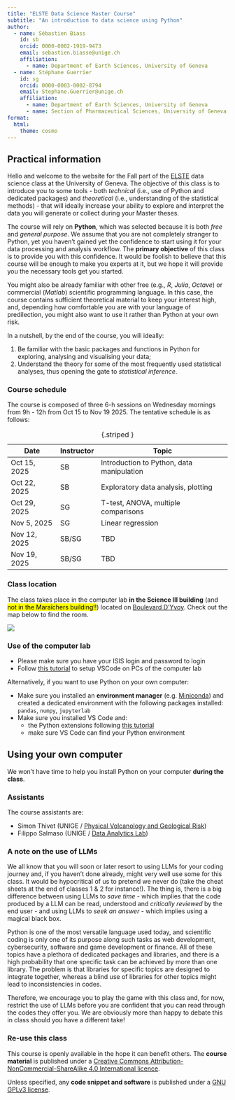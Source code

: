```yaml
---
title: "ELSTE Data Science Master Course"
subtitle: "An introduction to data science using Python"
author:
  - name: Sébastien Biass
    id: sb
    orcid: 0000-0002-1919-9473
    email: sebastien.biasse@unige.ch
    affiliation: 
      - name: Department of Earth Sciences, University of Geneva
  - name: Stéphane Guerrier
    id: sg
    orcid: 0000-0003-0002-8794
    email: Stephane.Guerrier@unige.ch
    affiliation: 
      - name: Department of Earth Sciences, University of Geneva
      - name: Section of Pharmaceutical Sciences, University of Geneva
format:
  html:
    theme: cosmo
---
```



## Practical information

Hello and welcome to the website for the Fall part of the [ELSTE](https://www.unil.ch/geoleman/en/home.html) data science class at the University of Geneva. The objective of this class is to introduce you to some tools - both *technical* (i.e., use of Python and dedicated packages) and *theoretical* (i.e., understanding of the statistical methods) - that will ideally increase your ability to explore and interpret the data you will generate or collect during your Master theses. 

The course will rely on **Python**, which was selected because it is both *free* and *general purpose*. We assume that you are not completely stranger to Python, yet you haven't gained yet the confidence to start using it for your data processing and analysis workflow. The **primary objective** of this class is to [provide you with this confidence]{.bg}. It would be foolish to believe that this course will be enough to make you experts at it, but we hope it will provide you the necessary tools get you started.

You might also be already familiar with other free (e.g., *R*, *Julia*, *Octave*) or commercial (*Matlab*) scientific programming language. In this case, the course contains sufficient theoretical material to keep your interest high, and, depending how comfortable you are with your language of predilection, you might also want to use it rather than Python at your own risk.

In a nutshell, by the end of the course, you will ideally:

1. Be familiar with the basic packages and functions in Python for exploring, analysing and visualising your data;
2. Understand the theory for some of the most frequently used statistical analyses, thus opening the gate to *statistical inference*.



### Course schedule

The course is composed of three 6-h sessions on Wednesday mornings from 9h - 12h from Oct 15 to Nov 19 2025. The tentative schedule is as follows:

| Date         | Instructor         | Topic                        |
|--------------|--------------------|------------------------------|
| Oct 15, 2025 | SB    | Introduction to Python, data manipulation |
| Oct 22, 2025 | SB  | Exploratory data analysis, plotting  |
| Oct 29, 2025 | SG    | T-test, ANOVA, multiple comparisons  |
| Nov 5, 2025  | SG  | Linear regression       |
| Nov 12, 2025 | SB/SG    | TBD     |
| Nov 19, 2025 | SB/SG  | TBD            |
: {.striped   }

### Class location

The class takes place in the computer lab **in the Science III building** (and [not in the Maraîchers building!!]{.mark}) located on [Boulevard D'Yvoy](https://maps.app.goo.gl/ctb66ggJ3bQYLj8t7). Check out the map below to find the room.

![](img/access_map_science3.png){.lightbox}


### Use of the computer lab

- Please make sure you have your [ISIS login and password]{.bg} to login
- Follow [this tutorial](appendices/setup_vscode.qmd) to [setup VSCode]{.bg} on PCs of the computer lab

Alternatively, if you want to use Python on your own computer:

- Make sure you installed an **environment manager** (e.g. [Miniconda](https://www.anaconda.com/docs/getting-started/miniconda/main)) and created a dedicated environment with the following packages installed: `pandas`, `numpy`, `jupyterlab`
- Make sure you installed VS Code and:
  - the Python extensions following [this tutorial](appendices/setup_vscode.qmd)
  - make sure VS Code can find your Python environment

::: {.callout-warning}
## Using your own computer
We won't have time to help you install Python on your computer **during the class**.
:::

### Assistants

The course assistants are:

- Simon Thivet (UNIGE / [Physical Volcanology and Geological Risk](https://www.unige.ch/sciences/terre/en/groups/physical-volcanology-and-geological-risk/staff/))
- Filippo Salmaso (UNIGE / [Data Analytics Lab](https://farma-unites.unige.ch/en/data-analytics-lab/members))

### A note on the use of LLMs

We all know that you will soon or later resort to using LLMs for your coding journey and, if you haven't done already, might very well use some for this class. It would be hypocritical of us to pretend we never do (take the cheat sheets at the end of classes 1 & 2 for instance!). The thing is, there is a big difference between using LLMs to *save time* - which implies that the code produced by a LLM can be read, understood and *critically reviewed* by the end user - and using LLMs to *seek an answer* - which implies using a magical black box.

Python is one of the most versatile language used today, and scientific coding is only one of its purpose along such tasks as web development, cybersecurity, software and game development or finance. All of these topics have a plethora of dedicated packages and libraries, and there is a high probability that one specific task can be achieved by more than one library. The problem is that libraries for specific topics are designed to integrate together, whereas a blind use of libraries for other topics might lead to inconsistencies in codes.

Therefore, we encourage you to play the game with this class and, for now, restrict the use of LLMs before you are confident that you can read through the codes they offer you. We are obviously more than happy to debate this in class should you have a different take!

### Re-use this class

This course is openly available in the hope it can benefit others. The **course material** is published under a [Creative Commons Attribution-NonCommercial-ShareAlike 4.0 International licence](https://creativecommons.org/licenses/by-nc-sa/4.0/legalcode.en). 

Unless specified, any **code snippet and software** is published under a [GNU GPLv3 license](https://www.gnu.org/licenses/gpl.html).